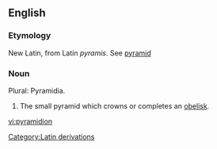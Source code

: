==English==

===Etymology===
New Latin, from Latin ''pyramis''. See [[pyramid]]
===Noun===
Plural: Pyramidia.
#The small pyramid which crowns or completes an [[obelisk]].

[[Category:Latin derivations]]

[[vi:pyramidion]]